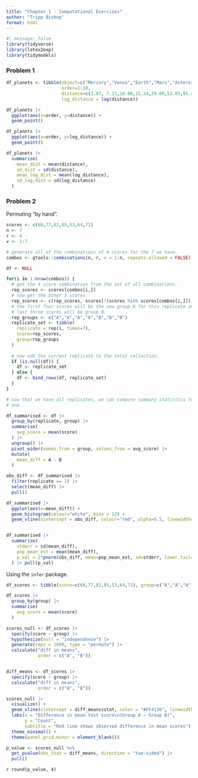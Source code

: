 ---
title: "Chapter 1 - Computational Exercises"
author: "Tripp Bishop"
format: html
---

```{r}
#| message: false
library(tidyverse)
library(latex2exp)
library(tidymodels)
```


### Problem 1


```{r}
df_planets <- tibble(object=c("Mercury","Venus","Earth","Mars","Asteroid","Jupiter","Saturn","Uranus","Neptune","Pluto"),
                     order=1:10, 
                     distance=c(3.87, 7.23,10.00,15.24,29.00,52.03,95.46,192.00,300.90,395.00)/10,
                     log_distance = log(distance))

df_planets |> 
  ggplot(aes(x=order, y=distance)) +
  geom_point()

df_planets |> 
  ggplot(aes(x=order, y=log_distance)) +
  geom_point()
```

```{r}
df_planets |> 
  summarise(
    mean_dist = mean(distance),
    sd_dist = sd(distance),
    mean_log_dist = mean(log_distance),
    sd_log_dist = sd(log_distance)
  )
```



### Problem 2




Permuting "by hand".
```{r}
scores <- c(68,77,82,85,53,64,71)
n <- 7
r <- 4
v <- 1:7

# generate all of the combinations of 4 scores for the 7 we have.
combos <- gtools::combinations(n, r, v = 1:n, repeats.allowed = FALSE)

df <- NULL

for(i in 1:nrow(combos)) {
  # get the 4 score combination from the set of all combinations.
  rep_scores <- scores[combos[i,]]
  # now get the other 3 scores.
  rep_scores <- c(rep_scores, scores[!(scores %in% scores[combos[i,]])])
  # the first four scores will be the new group A for this replicate and the
  # last three scores will be group B.
  rep_groups <- c("A","A","A","A","B","B","B")
  replicate_set <- tibble(
    replicate = rep(i, times=7),
    score=rep_scores, 
    group=rep_groups
  )
  
  # now add the current replicate to the total collection.
  if (is.null(df)) {
    df <- replicate_set
  } else {
    df <- bind_rows(df, replicate_set)
  }
}

# now that we have all replicates, we can compute summary statistics for each
# one.

df_summarised <- df |> 
  group_by(replicate, group) |> 
  summarise(
    avg_score = mean(score)
  ) |> 
  ungroup() |> 
  pivot_wider(names_from = group, values_from = avg_score) |> 
  mutate(
    mean_diff = A - B
  )

obs_diff <- df_summarised |> 
  filter(replicate == 1) |> 
  select(mean_diff) |> 
  pull()

df_summarised |> 
  ggplot(aes(x=mean_diff)) +
  geom_histogram(colour="white", bins = 12) +
  geom_vline(xintercept = obs_diff, colour="red", alpha=0.5, linewidth=1.5)


df_summarised |> 
  summarise(
    stderr = sd(mean_diff),
    pop_mean_est = mean(mean_diff),
    p_val = 2*pnorm(obs_diff, mean=pop_mean_est, sd=stderr, lower.tail=FALSE)
  ) |> pull(p_val)

```



Using the `infer` package.
```{r}
df_scores <- tibble(score=c(68,77,82,85,53,64,71), group=c("A","A","A","A","B","B","B"))

df_scores |> 
  group_by(group) |> 
  summarise(
    avg_score = mean(score)
  )

scores_null <- df_scores |> 
  specify(score ~ group) |> 
  hypothesize(null = "independence") |> 
  generate(reps = 1000, type = "permute") |>  
  calculate("diff in means", 
            order = c("A", "B"))


diff_means <- df_scores |>  
  specify(score ~ group) |>  
  calculate("diff in means", 
            order = c("A", "B"))

scores_null |> 
  visualize() + 
  geom_vline(xintercept = diff_means$stat, color = "#FF4136", linewidth = 1) +
  labs(x = "Difference in mean test score\n(Group A − Group B)",
       y = "Count",
       subtitle = "Red line shows observed difference in mean scores") +
  theme_minimal() +
  theme(panel.grid.minor = element_blank())

```

```{r}
p_value <- scores_null %>% 
  get_pvalue(obs_stat = diff_means, direction = "two-sided") |> 
  pull()
```

`r round(p_value, 4)`



